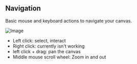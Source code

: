 ## Navigation

Basic mouse and keyboard actions to navigate your canvas.

![Image](/intro-header.png)

- Left click: select, interact
- Right click: currently isn't working
- left click + drag: pan the canvas
- Middle mouse scroll wheel: Zoom in and out


